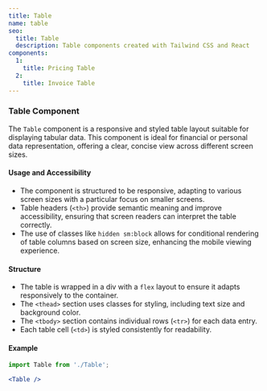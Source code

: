 ```yaml
---
title: Table
name: table
seo:
  title: Table 
  description: Table components created with Tailwind CSS and React
components:
  1:
    title: Pricing Table
  2:
    title: Invoice Table
---
```


<CollectionList
  componentsData={componentsData}
/>
<PreviewNotes/>

### Table Component
The `Table` component is a responsive and styled table layout suitable for displaying tabular data. This component is ideal for financial or personal data representation, offering a clear, concise view across different screen sizes.

#### Usage and Accessibility
- The component is structured to be responsive, adapting to various screen sizes with a particular focus on smaller screens.
- Table headers (`<th>`) provide semantic meaning and improve accessibility, ensuring that screen readers can interpret the table correctly.
- The use of classes like `hidden sm:block` allows for conditional rendering of table columns based on screen size, enhancing the mobile viewing experience.

#### Structure
- The table is wrapped in a div with a `flex` layout to ensure it adapts responsively to the container.
- The `<thead>` section uses classes for styling, including text size and background color.
- The `<tbody>` section contains individual rows (`<tr>`) for each data entry.
- Each table cell (`<td>`) is styled consistently for readability.

#### Example
```jsx
import Table from './Table';

<Table />
